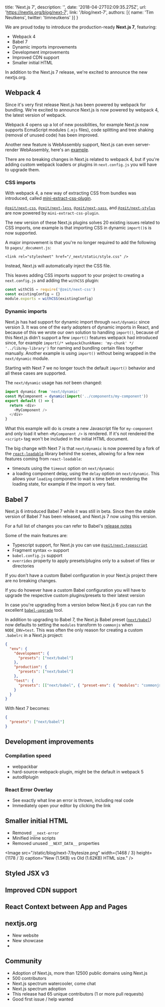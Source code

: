 
  title: 'Next.js 7',
  description: '',
  date: '2018-04-27T02:09:35.275Z',
  url: 'https://nextjs.org/blog/next-7',
  link: '/blog/next-7',
  authors: [{
    name: 'Tim Neutkens',
    twitter: 'timneutkens'
  }]
}


We are proud today to introduce the production-ready **Next.js 7**, featuring:

- Webpack 4
- Babel 7
- Dynamic imports improvements
- Development improvements
- Improved CDN support
- Smaller initial HTML

In addition to the Next.js 7 release, we're excited to announce the new nextjs.org.

## Webpack 4

Since it's very first release Next.js has been powered by webpack for bundling. We're excited to announce Next.js is now powered by webpack 4, the latest version of webpack.

Webpack 4 opens up a lot of new possiblities, for example Next.js now supports EcmaScript modules (`.mjs` files), code splitting and tree shaking (removal of unused code) has been improved.

Another new feature is WebAssembly support, Next.js can even server-render WebAssembly, here's an [example](https://github.com/zeit/next.js/tree/canary/examples/with-webassembly).

There are no breaking changes in Next.js related to webpack 4, but if you're adding custom webpack loaders or plugins in `next.config.js` you will have to upgrade them.

### CSS imports

With webpack 4, a new way of extracting CSS from bundles was introduced, called [mini-extract-css-plugin](https://github.com/webpack-contrib/mini-css-extract-plugin).

[`@zeit/next-css`](https://github.com/zeit/next-plugins/tree/master/packages/next-css), [`@zeit/next-less`](https://github.com/zeit/next-plugins/tree/master/packages/next-less), [`@zeit/next-sass`](https://github.com/zeit/next-plugins/tree/master/packages/next-sass), and [`@zeit/next-stylus`](https://github.com/zeit/next-plugins/tree/master/packages/next-stylus) are now powered by `mini-extract-css-plugin`.

The new version of these Next.js plugins solves 20 existing issues related to CSS imports, one example is that importing CSS in dynamic `import()`s is now supported.

A major improvement is that you're no longer required to add the following to `pages/_document.js`:

```
<link rel="stylesheet" href="/_next/static/style.css" />
```

Instead, Next.js will automatically inject the CSS file.

This leaves adding CSS imports support to your project to creating a `next.config.js` and adding the `withCSS` plugin:

```js
const withCSS = require('@zeit/next-css')
const existingConfig = {}
module.exports = withCSS(existingConfig)
```

### Dynamic imports

Next.js has had support for dynamic import through `next/dynamic` since version 3. It was one of the early adopters of dynamic imports in React, and because of this we wrote our own solution to handling `import()`, because of this Next.js didn't support a few `import()` features webpack had introduced since, for example `import(/* webpackChunkName: 'my-chunk' */ '../lib/my-library')` for naming and bundling certain files together manually. Another example is using `import()` without being wrapped in the `next/dynamic` module.

Starting with Next 7 we no longer touch the default `import()` behavior and all these cases are supported.

The `next/dynamic` usage has *not* been changed:

```js
import dynamic from 'next/dynamic'
const MyComponent = dynamic(import('../components/my-component'))
export default () => {
  return <div>
    <MyComponent />
  </div>
}
```

What this example will do is create a new Javascript file for `my-component` and only load it when `<MyComponent />` is rendered. If it's not rendered the `<script>` tag won't be included in the initial HTML document.

The big change with Next 7 is that `next/dynamic` is now powered by a fork of the [`react-loadable`](https://github.com/jamiebuilds/react-loadable) library behind the scenes, allowing for a few new features coming from `react-loadable`:

- timeouts using the `timeout` option on `next/dynamic`
- a loading component delay, using the `delay` option on `next/dynamic`. This allows your `loading` component to wait x time before rendering the loading state, for example if the import is very fast.

## Babel 7

Next.js 6 introduced Babel 7 while it was still in beta. Since then the stable version of Babel 7 has been released, and Next.js 7 now using this version.

For a full list of changes you can refer to Babel's [release notes](http://babeljs.io/blog/2018/08/27/7.0.0http://babeljs.io/blog/2018/08/27/7.0.0)

Some of the main features are:

- Typescript support, for Next.js you can use [`@zeit/next-typescript`](https://github.com/zeit/next-plugins/tree/master/packages/next-typescript)
- Fragment syntax `<>` support
- `babel.config.js` support
- `overrides` property to apply presets/plugins only to a subset of files or directories

If you don't have a custom Babel configuration in your Next.js project there are no breaking changes.

If you do however have a custom Babel configuration you will have to upgrade the respective custom plugins/presets to their latest version

In case you're upgrading from a version below Next.js 6 you can run the excellent [`babel-upgrade`](http://babeljs.io/blog/2018/08/27/7.0.0#babel-upgrade) tool.

In addition to upgrading to Babel 7, the Next.js Babel preset ([`next/babel`](https://github.com/zeit/next.js#customizing-babel-config)) now defaults to setting the `modules` transform to `commonjs` when `NODE_ENV=test`. This was often the only reason for creating a custom `.babelrc` in a Next.js project:

```json
{
  "env": {
    "development": {
      "presets": ["next/babel"]
    },
    "production": {
      "presets": ["next/babel"]
    },
    "test": {
      "presets": [["next/babel", { "preset-env": { "modules": "commonjs" } }]]
    }
  }
}
```

With Next 7 becomes:

```json
{
  "presets": ["next/babel"]
}
```

## Development improvements

### Compilation speed

- webpackbar
- hard-source-webpack-plugin, might be the default in webpack 5
- autodllplugin

### React Error Overlay

- See exactly what line an error is thrown, including real code
- Immediately open your editor by clicking the link

## Smaller initial HTML

- Removed `__next-error`
- Minified inline scripts
- Removed unused `__NEXT_DATA__` properties

<Image src="/static/blog/next-7/bytesize.png" width={1468 / 3} height={1178 / 3} caption="New (1.5KB) vs Old (1.62KB) HTML size." />

## Styled JSX v3

## Improved CDN support

## React Context between App and Pages

## nextjs.org

- New website
- New showcase
- 

## Community

- Adoption of Next.js, more than 12500 public domains using Next.js
- 500 contributors
- Next.js spectrum watercooler, come chat
- Next.js spectrum adoption
- This release had 65 unique contributors (1 or more pull requests)
- Good first issue / help wanted

